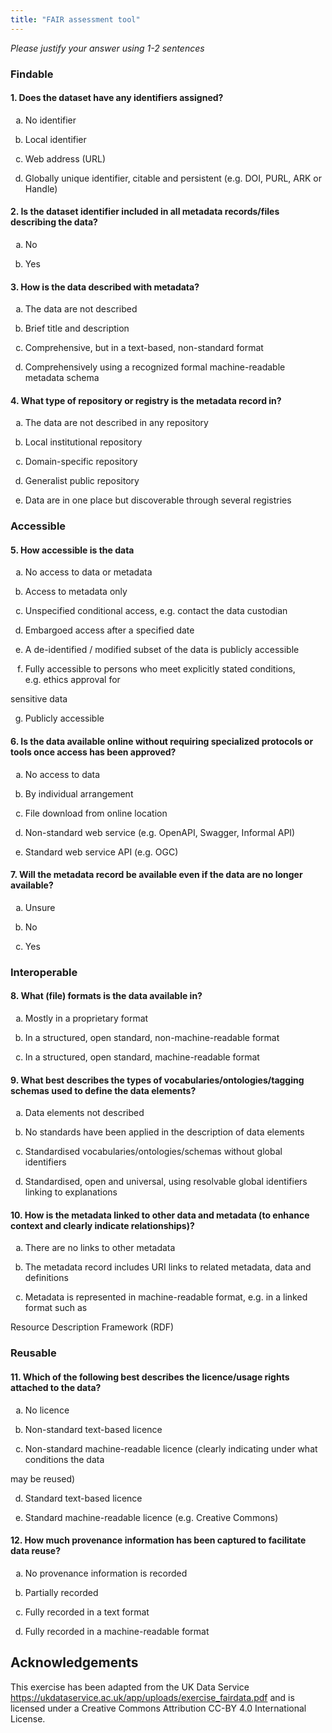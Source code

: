 ```yaml
---
title: "FAIR assessment tool"
---
```


_Please justify your answer using 1-2 sentences_


### **F**indable


#### 1. Does the dataset have any identifiers assigned?

a. No identifier

b. Local identifier

c. Web address (URL)

d. Globally unique identifier, citable and persistent (e.g. DOI, PURL, ARK or Handle)


#### 2. Is the dataset identifier included in all metadata records/files describing the data?

a. No

b. Yes


#### 3. How is the data described with metadata?

a. The data are not described

b. Brief title and description

c. Comprehensive, but in a text-based, non-standard format

d. Comprehensively using a recognized formal machine-readable metadata schema



#### 4. What type of repository or registry is the metadata record in?

a. The data are not described in any repository

b. Local institutional repository

c. Domain-specific repository

d. Generalist public repository

e. Data are in one place but discoverable through several registries



### **A**ccessible


#### 5. How accessible is the data

a. No access to data or metadata

b. Access to metadata only

c. Unspecified conditional access, e.g. contact the data custodian

d. Embargoed access after a specified date

e. A de-identified / modified subset of the data is publicly accessible

f. Fully accessible to persons who meet explicitly stated conditions, e.g. ethics approval for

sensitive data

g. Publicly accessible



#### 6. Is the data available online without requiring specialized protocols or tools once access has been approved?

a. No access to data

b. By individual arrangement

c. File download from online location

d. Non-standard web service (e.g. OpenAPI, Swagger, Informal API)

e. Standard web service API (e.g. OGC)


#### 7. Will the metadata record be available even if the data are no longer available?

a. Unsure

b. No

c. Yes


### **I**nteroperable


#### 8. What (file) formats is the data available in?

a. Mostly in a proprietary format

b. In a structured, open standard, non-machine-readable format

c. In a structured, open standard, machine-readable format



#### 9. What best describes the types of vocabularies/ontologies/tagging schemas used to define the data elements?

a. Data elements not described

b. No standards have been applied in the description of data elements

c. Standardised vocabularies/ontologies/schemas without global identifiers

d. Standardised, open and universal, using resolvable global identifiers linking to explanations



#### 10. How is the metadata linked to other data and metadata (to enhance context and clearly indicate relationships)?

a. There are no links to other metadata

b. The metadata record includes URI links to related metadata, data and definitions

c. Metadata is represented in machine-readable format, e.g. in a linked format such as

Resource Description Framework (RDF)



### **R**eusable


#### 11. Which of the following best describes the licence/usage rights attached to the data?

a. No licence

b. Non-standard text-based licence

c. Non-standard machine-readable licence (clearly indicating under what conditions the data

may be reused)

d. Standard text-based licence

e. Standard machine-readable licence (e.g. Creative Commons)


#### 12. How much provenance information has been captured to facilitate data reuse?

a. No provenance information is recorded

b. Partially recorded

c. Fully recorded in a text format

d. Fully recorded in a machine-readable format



## Acknowledgements

This exercise has been adapted from the UK Data Service [https://ukdataservice.ac.uk/app/uploads/exercise_fairdata.pdf](https://ukdataservice.ac.uk/app/uploads/exercise_fairdata.pdf) and is licensed under a Creative Commons Attribution CC-BY 4.0 International License.

